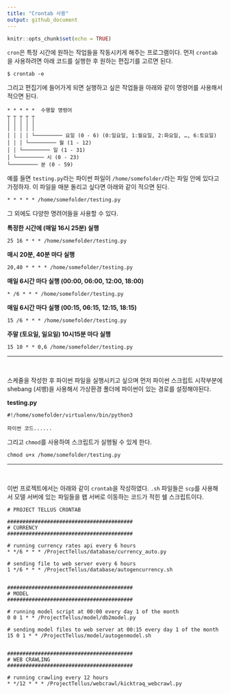 ```yaml
---
title: "Crontab 사용"
output: github_document
---
```


```r
knitr::opts_chunk$set(echo = TRUE)
```

`cron`은 특정 시간에 원하는 작업들을 작동시키게 해주는 프로그램이다. 먼저 `crontab`을 사용하려면 아래 코드를 실행한 후 원하는 편집기를 고르면 된다.

```
$ crontab -e

```

그리고 편집기에 들어가게 되면 실행하고 싶은 작업들을 아래와 같이 명령어를 사용해서 적으면 된다.

```
* * * * *  수행할 명령어
┬ ┬ ┬ ┬ ┬
│ │ │ │ │
│ │ │ │ │
│ │ │ │ └───────── 요일 (0 - 6) (0:일요일, 1:월요일, 2:화요일, …, 6:토요일)
│ │ │ └───────── 월 (1 - 12)
│ │ └───────── 일 (1 - 31)
│ └───────── 시 (0 - 23)
└───────── 분 (0 - 59)

```


예를 들면 `testing.py`라는 파이썬 파일이 `/home/somefolder/`라는 파일 안에 있다고 가정하자. 이 파일을 매분 돌리고 싶다면 아래와 같이 적으면 된다.

```
* * * * * /home/somefolder/testing.py
```

그 외에도 다양한 명려어들을 사용할 수 있다.

**특정한 시간에 (매일 16시 25분) 실행**
```
25 16 * * * /home/somefolder/testing.py
```

**매시 20분, 40분 마다 실행**
```
20,40 * * * * /home/somefolder/testing.py
```

**매일 6시간 마다 실행 (00:00, 06:00, 12:00, 18:00)**
```
* /6 * * * /home/somefolder/testing.py
```

**매일 6시간 마다 실행 (00:15, 06:15, 12:15, 18:15)**
```
15 /6 * * * /home/somefolder/testing.py
```

**주말 (토요일, 일요일) 10시15분 마다 실행**
```
15 10 * * 0,6 /home/somefolder/testing.py
```
____________________________________________________________  

<br>

스케줄을 작성한 후 파이썬 파일을 실행시키고 싶으며 먼저 파이썬 스크립트 시작부분에 shebang (셔뱅)을 사용해서 가상환경 폴더에 파이썬이 있는 경로를 설정해야된다. 


**testing.py**
```
#!/home/somefolder/virtualenv/bin/python3

파이썬 코드......

```

그리고 `chmod`를 사용하여 스크립트가 실행될 수 있게 한다.
```
chmod u+x /home/somefolder/testing.py
```

____________________________________________________________  

<br>

이번 프로젝트에서는 아래와 같이 `crontab`을 작성하였다. `.sh` 파일들은 `scp`를 사용해서 모델 서버에 있는 파일들을 왭 서버로 이동하는 코드가 적힌 쉘 스크립트이다. 

```
# PROJECT TELLUS CRONTAB

#########################################
# CURRENCY
#########################################

# running currency rates api every 6 hours 
* */6 * * * /ProjectTellus/database/currency_auto.py

# sending file to web server every 6 hours
1 */6 * * * /ProjectTellus/database/autogencurrency.sh


#########################################
# MODEL
#########################################

# running model script at 00:00 every day 1 of the month
0 0 1 * * /ProjectTellus/model/db2model.py

# sending model files to web server at 00:15 every day 1 of the month
15 0 1 * * /ProjectTellus/model/autogenmodel.sh


#########################################
# WEB CRAWLING
#########################################

# running crawling every 12 hours
* */12 * * * /ProjectTellus/webcrawl/kicktraq_webcrawl.py

```